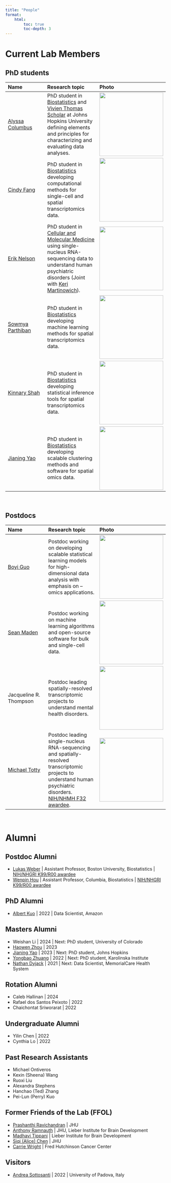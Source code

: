 ```yaml
---
title: "People"
format:
    html:
        toc: true
        toc-depth: 3
---
```


# Current Lab Members 


## PhD students

| <img width=100/> Name | <img width=400/> Research topic | <img width=200/> Photo |
| :--- | :---- | :--- |
| [Alyssa Columbus](https://alyssacolumbus.com/) | PhD student in [Biostatistics](https://publichealth.jhu.edu/departments/biostatistics) and [Vivien Thomas Scholar](https://provost.jhu.edu/about/vivien-thomas-scholars-initiative) at Johns Hopkins University defining elements and principles for characterizing and evaluating data analyses. | <img width="200" src="images/alyssa_columbus.jpeg"> |
| [Cindy Fang](https://mobile.twitter.com/findycang) | PhD student in [Biostatistics](https://publichealth.jhu.edu/departments/biostatistics) developing computational methods for single-cell and spatial transcriptomics data. | <img width="200" src="images/cindy_fang.jpeg"> |
| [Erik Nelson](https://cmm.jhmi.edu/index.php/cmm-student/erik-nelson/) | PhD student in [Cellular and Molecular Medicine](https://cmm.jhmi.edu) using single-nucleus RNA-sequencing data to understand human psychiatric disorders (Joint with [Keri Martinowich](https://twitter.com/martinowk)). | <img width="200" src="images/erik_nelson.png"> |
| [Sowmya Parthiban](https://sowmya-parthiban.com) | PhD student in [Biostatistics](https://publichealth.jhu.edu/departments/biostatistics) developing machine learning methods for spatial transcriptomics data. | <img width="200" src="images/sowmya_parthiban.png"> |
| [Kinnary Shah](https://www.linkedin.com/in/kinnary-shah) | PhD student in [Biostatistics](https://publichealth.jhu.edu/departments/biostatistics) developing statistical inference tools for spatial transcriptomics data. | <img width="200" src="images/kinnary_shah.jpg"> |
| [Jianing Yao](https://twitter.com/JNinnnngg) | PhD student in [Biostatistics](https://publichealth.jhu.edu/departments/biostatistics) developing scalable clustering methods and software for spatial omics data. | <img width="200" src="/./images/jianing_yao.jpeg"> |

<br>

## Postdocs

| <img width=100/> Name | <img width=400/> Research topic | <img width=200/> Photo |
| :--- | :---- | :--- |
| [Boyi Guo](https://boyiguo1.github.io) | Postdoc working on developing scalable statistical learning models for high-dimensional data analysis with emphasis on –omics applications. | <img width="200" src="images/boyi_guo.png"> |
| [Sean Maden](https://metamaden.github.io/) | Postdoc working on machine learning algorithms and open-source software for bulk and single-cell data. | <img width="200" src="images/sean_maden.png"> |
| Jacqueline R. Thompson | Postdoc leading spatially-resolved transcriptomic projects to understand mental health disorders. | <img width="200" src="images/jacqueline-thompson.jpeg"> | 
| [Michael Totty](https://www.linkedin.com/in/mictott/) | Postdoc leading single-nucleus RNA-sequencing and spatially-resolved transcriptomic projects to understand human psychiatric disorders. [NIH/NHMH F32 awardee](https://reporter.nih.gov/search/T6djbB-iu0G7R933Rb0WYw/project-details/10999104). | <img width="200" src="images/michael_totty.png"> |

<br>

# Alumni 

## Postdoc Alumni

- [Lukas Weber](https://lmweber.github.io) | Assistant Professor, Boston University, Biostatistics | [NIH/NHGRI K99/R00 awardee](https://reporter.nih.gov/search/jo9zCTW54U2AcHyPnvczFw/project-details/10350850)
- [Wenpin Hou](https://winnie09.github.io/Wenpin_Hou/) |  Assistant Professor, Columbia, Biostatistics | [NIH/NHGRI K99/R00 awardee](https://reporter.nih.gov/search/lFjtiEHahE2RP8mEYpFK1g/project-details/10104023)

## PhD Alumni

- [Albert Kuo](https://albertkuo.me) | 2022 | Data Scientist, Amazon

## Masters Alumni

- Weishan Li | 2024 | Next: PhD student, University of Colorado
- [Haowen Zhou](https://pixel-dream.github.io/) | 2023 
- [Jianing Yao](https://twitter.com/JNinnnngg) | 2023 | Next: PhD student, Johns Hopkins
- [Yongbao Zhuang](https://yzhuang8.com/home/) | 2022 | Next: PhD student, Karolinska Institute
- [Nathan Dyjack](https://ntdyjack.github.io/) | 2021 | Next: Data Scientist, MemorialCare Health System

## Rotation Alumni 

- Caleb Hallinan | 2024
- Rafael dos Santos Peixoto | 2022
- Chaichontat Sriworarat | 2022 

## Undergraduate Alumni 

- Yilin Chen | 2022
- Cynthia Lo | 2022 

## Past Research Assistants 

- Michael Ontiveros
- Kexin (Sheena) Wang 
- Ruoxi Liu
- Alexandra Stephens
- Hanchao (Ted) Zhang
- Pei-Lun (Perry) Kuo

## Former Friends of the Lab (FFOL)

- [Prashanthi Ravichandran](https://www.linkedin.com/in/prashanthi-ravichandran-96a363a0) | JHU
- [Anthony Ramnauth](https://www.libd.org/team/anthony-ramnauth) | JHU, Lieber Institute for Brain Development
- [Madhavi Tippani](https://scholar.google.com/citations?user=TQGNTP8AAAAJ&hl=en) | Lieber Institute for Brain Development
- [Siqi (Alice) Chen](https://bcmb.bs.jhmi.edu/people/siqi-alice-chen) | JHU 
- [Carrie Wright](ttps://carriewright11.github.io/) | Fred Hutchinson Cancer Center 

## Visitors 

- [Andrea Sottosanti](https://andreasottosanti.github.io) | 2022 | University of Padova, Italy
